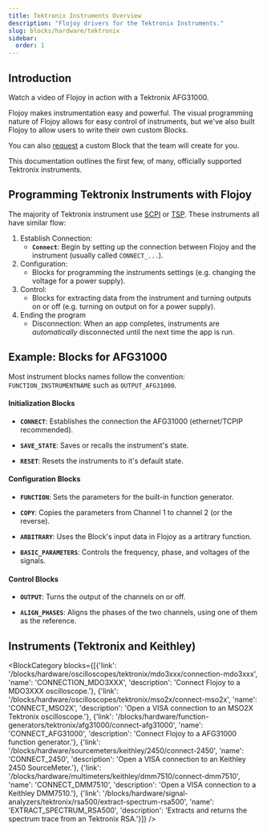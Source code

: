 ```yaml
---
title: Tektronix Instruments Overview
description: "Flojoy drivers for the Tektronix Instruments."
slug: blocks/hardware/tektronix
sidebar:
  order: 1
---
```


## Introduction

Watch a video of Flojoy in action with a Tektronix AFG31000.


<div className="not-content">
<YouTube id="hFrr2NlbqEg" />
</div>


Flojoy makes instrumentation easy and powerful. The visual programming nature of Flojoy allows for easy control of instruments, but we've also built Flojoy to allow users to write their own custom Blocks.

You can also [request](https://toqo276pj36.typeform.com/to/F5rSHVu1) a custom Block that the team will create for you.

This documentation outlines the first few, of many, officially supported Tektronix instruments.

## Programming Tektronix Instruments with Flojoy

The majority of Tektronix instrument use [SCPI](https://en.wikipedia.org/wiki/Standard_Commands_for_Programmable_Instruments) or [TSP](https://download.tek.com/document/1KW-61540-0_Script_with_TSP_Application_Note_031121.pdf). These instruments all have similar flow:

1. Establish Connection:
   - **`Connect`**: Begin by setting up the connection between Flojoy and the instrument (usually called `CONNECT_...`).
2. Configuration:
    - Blocks for programming the instruments settings (e.g. changing the voltage for a power supply).
3. Control:
    - Blocks for extracting data from the instrument and turning outputs on or off (e.g. turning on output on for a power supply).
4. Ending the program
   - Disconnection: When an app completes, instruments are *automatically* disconnected until the next time the app is run.


## Example: Blocks for AFG31000

Most instrument blocks names follow the convention: `FUNCTION_INSTRUMENTNAME` such as `OUTPUT_AFG31000`.

#### Initialization Blocks

- **`CONNECT`**: Establishes the connection the AFG31000 (ethernet/TCPIP recommended).

- **`SAVE_STATE`**: Saves or recalls the instrument's state.

- **`RESET`**: Resets the instruments to it's default state.

#### Configuration Blocks

- **`FUNCTION`**: Sets the parameters for the built-in function generator.

- **`COPY`**: Copies the parameters from Channel 1 to channel 2 (or the reverse).

- **`ARBITRARY`**: Uses the Block's input data in Flojoy as a artitrary function.

- **`BASIC_PARAMETERS`**: Controls the frequency, phase, and voltages of the signals.

#### Control Blocks

- **`OUTPUT`**: Turns the output of the channels on or off. 

- **`ALIGN_PHASES`**: Aligns the phases of the two channels, using one of them as the reference.


## Instruments (Tektronix and Keithley)


<BlockCategory blocks={[{'link': '/blocks/hardware/oscilloscopes/tektronix/mdo3xxx/connection-mdo3xxx', 'name': 'CONNECTION_MDO3XXX', 'description': 'Connect Flojoy to a MDO3XXX oscilloscope.'}, {'link': '/blocks/hardware/oscilloscopes/tektronix/mso2x/connect-mso2x', 'name': 'CONNECT_MSO2X', 'description': 'Open a VISA connection to an MSO2X Tektronix oscilloscope.'}, {'link': '/blocks/hardware/function-generators/tektronix/afg31000/connect-afg31000', 'name': 'CONNECT_AFG31000', 'description': 'Connect Flojoy to a AFG31000 function generator.'}, {'link': '/blocks/hardware/sourcemeters/keithley/2450/connect-2450', 'name': 'CONNECT_2450', 'description': 'Open a VISA connection to an Keithley 2450 SourceMeter.'}, {'link': '/blocks/hardware/multimeters/keithley/dmm7510/connect-dmm7510', 'name': 'CONNECT_DMM7510', 'description': 'Open a VISA connection to a Keithley DMM7510.'}, {'link': '/blocks/hardware/signal-analyzers/tektronix/rsa500/extract-spectrum-rsa500', 'name': 'EXTRACT_SPECTRUM_RSA500', 'description': 'Extracts and returns the spectrum trace from an Tektronix RSA.'}]} />

